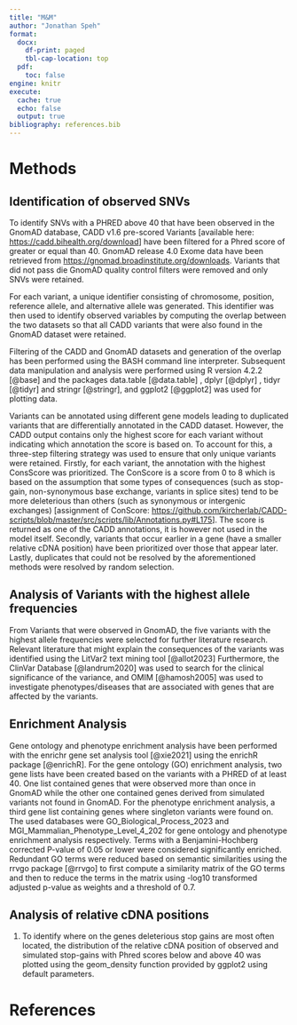 ```yaml
---
title: "M&M"
author: "Jonathan Speh"
format:
  docx:
    df-print: paged 
    tbl-cap-location: top
  pdf: 
    toc: false
engine: knitr
execute: 
  cache: true
  echo: false
  output: true
bibliography: references.bib
---
```


# Methods

## Identification of observed SNVs

To identify SNVs with a PHRED above 40 that have been observed in the GnomAD database, CADD v1.6 pre-scored Variants [available here: <https://cadd.bihealth.org/download>] have been filtered for a Phred score of greater or equal than 40. GnomAD release 4.0 Exome data have been retrieved from <https://gnomad.broadinstitute.org/downloads>. Variants that did not pass die GnomAD quality control filters were removed and only SNVs were retained.

For each variant, a unique identifier consisting of chromosome, position, reference allele, and alternative allele was generated. This identifier was then used to identify observed variables by computing the overlap between the two datasets so that all CADD variants that were also found in the GnomAD dataset were retained.

Filtering of the CADD and GnomAD datasets and generation of the overlap has been performed using the BASH command line interpreter. Subsequent data manipulation and analysis were performed using R version 4.2.2 [@base] and the packages data.table [@data.table] , dplyr [@dplyr] , tidyr [@tidyr] and stringr [@stringr], and ggplot2 [@ggplot2] was used for plotting data.

Variants can be annotated using different gene models leading to duplicated variants that are differentially annotated in the CADD dataset. However, the CADD output contains only the highest score for each variant without indicating which annotation the score is based on. To account for this, a three-step filtering strategy was used to ensure that only unique variants were retained. Firstly, for each variant, the annotation with the highest ConsScore was prioritized. The ConScore is a score from 0 to 8 which is based on the assumption that some types of consequences (such as stop-gain, non-synonymous base exchange, variants in splice sites) tend to be more deleterious than others (such as synonymous or intergenic exchanges) \[assignment of ConScore: <https://github.com/kircherlab/CADD-scripts/blob/master/src/scripts/lib/Annotations.py#L175>\]. The score is returned as one of the CADD annotations, it is however not used in the model itself. Secondly, variants that occur earlier in a gene (have a smaller relative cDNA position) have been prioritized over those that appear later. Lastly, duplicates that could not be resolved by the aforementioned methods were resolved by random selection.

## Analysis of Variants with the highest allele frequencies

From Variants that were observed in GnomAD, the five variants with the highest allele frequencies were selected for further literature research. Relevant literature that might explain the consequences of the variants was identified using the LitVar2 text mining tool [@allot2023] Furthermore, the ClinVar Database [@landrum2020] was used to search for the clinical significance of the variance, and OMIM [@hamosh2005] was used to investigate phenotypes/diseases that are associated with genes that are affected by the variants.

## Enrichment Analysis

Gene ontology and phenotype enrichment analysis have been performed with the enrichr gene set analysis tool [@xie2021] using the enrichR package [@enrichR]. For the gene ontology (GO) enrichment analysis, two gene lists have been created based on the variants with a PHRED of at least 40. One list contained genes that were observed more than once in GnomAD while the other one contained genes derived from simulated variants not found in GnomAD. For the phenotype enrichment analysis, a third gene list containing genes where singleton variants were found on. The used databases were GO_Biological_Process_2023 and MGI_Mammalian_Phenotype_Level_4_202 for gene ontology and phenotype enrichment analysis respectively. Terms with a Benjamini-Hochberg corrected P-value of 0.05 or lower were considered significantly enriched. Redundant GO terms were reduced based on semantic similarities using the rrvgo package [@rrvgo] to first compute a similarity matrix of the GO terms and then to reduce the terms in the matrix using -log10 transformed adjusted p-value as weights and a threshold of 0.7.

## Analysis of relative cDNA positions

1.  To identify where on the genes deleterious stop gains are most often located, the distribution of the relative cDNA position of observed and simulated stop-gains with Phred scores below and above 40 was plotted using the geom_density function provided by ggplot2 using default parameters.

# References

